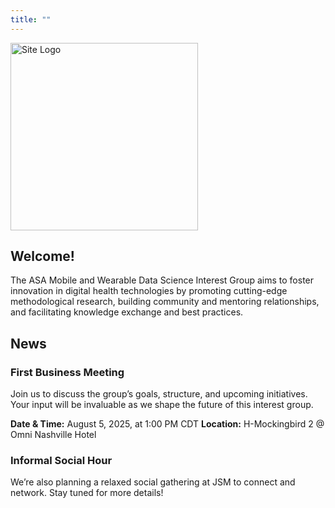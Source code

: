 ```yaml
---
title: ""
---
```


```{=html}
<div style="text-align: left;">
  <img src="images/interest_group_logo.png" alt="Site Logo" width="300">
</div>
```

## Welcome!

The ASA Mobile and Wearable Data Science Interest Group aims to foster innovation in digital health technologies by promoting cutting-edge methodological research, building community and mentoring relationships, and facilitating knowledge exchange and best practices. 

## News

### First Business Meeting

Join us to discuss the group's goals, structure, and upcoming initiatives. Your input will be invaluable as we shape the future of this interest group.

**Date & Time:** August 5, 2025, at 1:00 PM CDT
**Location:** H-Mockingbird 2 @ Omni Nashville Hotel

### Informal Social Hour

We're also planning a relaxed social gathering at JSM to connect and network. Stay tuned for more details!
